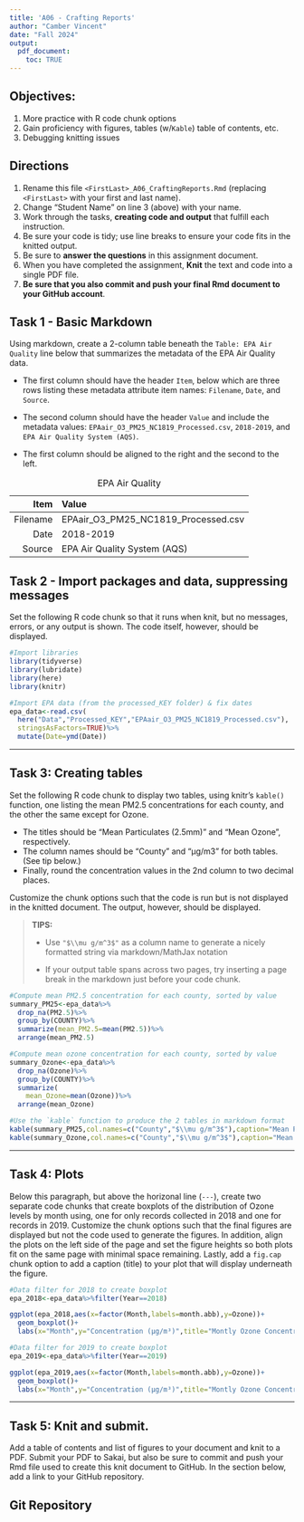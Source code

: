 ```yaml
---
title: 'A06 - Crafting Reports'
author: "Camber Vincent" 
date: "Fall 2024"
output: 
  pdf_document:
    toc: TRUE
---
```


\listoffigures

## Objectives:

1.  More practice with R code chunk options
2.  Gain proficiency with figures, tables (w/`Kable`) table of contents, etc.
3.  Debugging knitting issues

## Directions

1.  Rename this file `<FirstLast>_A06_CraftingReports.Rmd` (replacing `<FirstLast>` with your first and last name).
2.  Change "Student Name" on line 3 (above) with your name.
3.  Work through the tasks, **creating code and output** that fulfill each instruction.
4.  Be sure your code is tidy; use line breaks to ensure your code fits in the knitted output.
5.  Be sure to **answer the questions** in this assignment document.
6.  When you have completed the assignment, **Knit** the text and code into a single PDF file.
7.  **Be sure that you also commit and push your final Rmd document to your GitHub account**.

## Task 1 - Basic Markdown

Using markdown, create a 2-column table beneath the `Table: EPA Air Quality` line below that summarizes the metadata of the EPA Air Quality data.

- The first column should have the header `Item`, below which are three rows listing these metadata attribute item names: `Filename`, `Date`, and `Source`.

- The second column should have the header `Value` and include the metadata values: `EPAair_O3_PM25_NC1819_Processed.csv`, `2018-2019`, and `EPA Air Quality System (AQS)`.

- The first column should be aligned to the right and the second to the left.

Table: EPA Air Quality

|Item|Value|
|-:|:-|
|Filename|EPAair_O3_PM25_NC1819_Processed.csv|
|Date|2018-2019|
|Source|EPA Air Quality System (AQS)|

## Task 2 - Import packages and data, suppressing messages

Set the following R code chunk so that it runs when knit, but no messages, errors, or any output is shown. The code itself, however, should be displayed.

```r
#Import libraries
library(tidyverse)
library(lubridate)
library(here)
library(knitr)

#Import EPA data (from the processed_KEY folder) & fix dates
epa_data<-read.csv(
  here("Data","Processed_KEY","EPAair_O3_PM25_NC1819_Processed.csv"),
  stringsAsFactors=TRUE)%>% 
  mutate(Date=ymd(Date))
```

---

## Task 3: Creating tables

Set the following R code chunk to display two tables, using knitr's `kable()` function, one listing the mean PM2.5 concentrations for each county, and the other the same except for Ozone. 

-   The titles should be "Mean Particulates (2.5mm)" and "Mean Ozone", respectively. 
-   The column names should be "County" and "µg/m3" for both tables. (See tip below.)
-   Finally, round the concentration values in the 2nd column to two decimal places.

Customize the chunk options such that the code is run but is not displayed in the knitted document. The output, however, should be displayed.

> **TIPS:**
>
> -   Use `"$\\mu g/m^3$"` as a column name to generate a nicely formatted string via markdown/MathJax notation
>
> -   If your output table spans across two pages, try inserting a page break in the markdown just before your code chunk.


```r
#Compute mean PM2.5 concentration for each county, sorted by value
summary_PM25<-epa_data%>% 
  drop_na(PM2.5)%>% 
  group_by(COUNTY)%>% 
  summarize(mean_PM2.5=mean(PM2.5))%>% 
  arrange(mean_PM2.5)

#Compute mean ozone concentration for each county, sorted by value
summary_Ozone<-epa_data%>% 
  drop_na(Ozone)%>% 
  group_by(COUNTY)%>% 
  summarize(
    mean_Ozone=mean(Ozone))%>% 
  arrange(mean_Ozone)

#Use the `kable` function to produce the 2 tables in markdown format
kable(summary_PM25,col.names=c("County","$\\mu g/m^3$"),caption="Mean Particulates (2.5mm)")
kable(summary_Ozone,col.names=c("County","$\\mu g/m^3$"),caption="Mean Ozone")
```

---

## Task 4: Plots

Below this paragraph, but above the horizonal line (`---`), create two separate code chunks that create boxplots of the distribution of Ozone levels by month using, one for only records collected in 2018 and one for records in 2019. Customize the chunk options such that the final figures are displayed but not the code used to generate the figures. In addition, align the plots on the left side of the page and set the figure heights so both plots fit on the same page with minimal space remaining. Lastly, add a `fig.cap` chunk option to add a caption (title) to your plot that will display underneath the figure.

```r
#Data filter for 2018 to create boxplot
epa_2018<-epa_data%>%filter(Year==2018)

ggplot(epa_2018,aes(x=factor(Month,labels=month.abb),y=Ozone))+
  geom_boxplot()+
  labs(x="Month",y="Concentration (µg/m³)",title="Montly Ozone Concentrations (2018)")
```

```r
#Data filter for 2019 to create boxplot
epa_2019<-epa_data%>%filter(Year==2019)

ggplot(epa_2019,aes(x=factor(Month,labels=month.abb),y=Ozone))+
  geom_boxplot()+
  labs(x="Month",y="Concentration (µg/m³)",title="Montly Ozone Concentrations (2019)")
```

---

\newpage

## Task 5: Knit and submit.

Add a table of contents and list of figures to your document and knit to a PDF. Submit your PDF to Sakai, but also be sure to commit and push your Rmd file used to create this knit document to GitHub. In the section below, add a link to your GitHub repository.

## Git Repository
